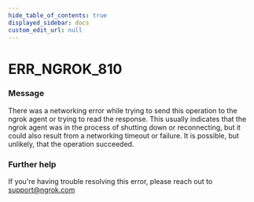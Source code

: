 ```yaml
---
hide_table_of_contents: true
displayed_sidebar: docs
custom_edit_url: null
---
```



# ERR_NGROK_810

### Message
There was a networking error while trying to send this operation to the ngrok agent or trying to read the response. This usually indicates that the ngrok agent was in the process of shutting down or reconnecting, but it could also result from a networking timeout or failure. It is possible, but unlikely, that the operation succeeded.

### Further help
If you're having trouble resolving this error, please reach out to [support@ngrok.com](mailto:support@ngrok.com?subject=Help%20with%20ERR_NGROK_810)


<ErrorDetails error='err_ngrok_810' />

